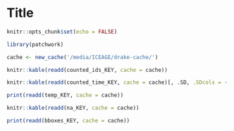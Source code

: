 # Title

```r
knitr::opts_chunk$set(echo = FALSE)

library(patchwork)

cache <- new_cache('/media/ICEAGE/drake-cache/')
```

```r
knitr::kable(readd(counted_ids_KEY, cache = cache))

knitr::kable(readd(counted_time_KEY, cache = cache)[, .SD, .SDcols = -'fixRateSummary'])
```

```r
print(readd(temp_KEY, cache = cache))
```

```r
knitr::kable(readd(na_KEY, cache = cache))
```

```r
print(readd(bboxes_KEY, cache = cache))
```
